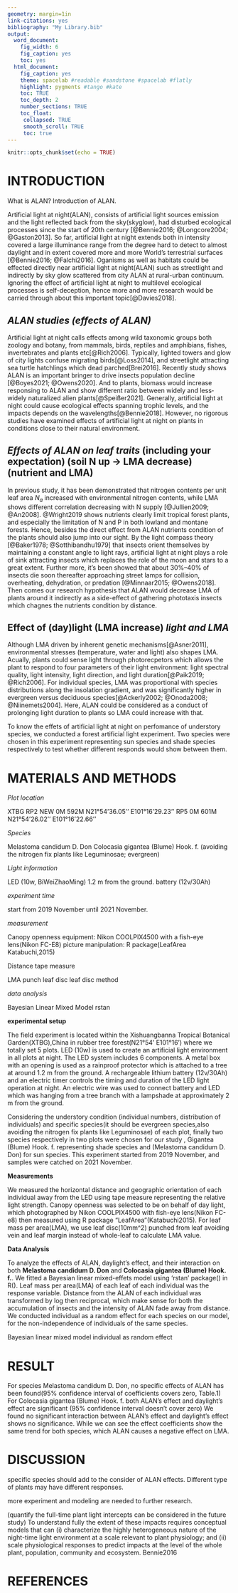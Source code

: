```yaml
---
geometry: margin=1in
link-citations: yes
bibliography: "My Library.bib"
output:
  word_document:
    fig_width: 6
    fig_caption: yes
    toc: yes
  html_document:
    fig_caption: yes
    theme: spacelab #readable #sandstone #spacelab #flatly
    highlight: pygments #tango #kate
    toc: TRUE
    toc_depth: 2
    number_sections: TRUE
    toc_float:
     collapsed: TRUE
     smooth_scroll: TRUE
     toc: true
---
```


```r
knitr::opts_chunk$set(echo = TRUE)
```


# INTRODUCTION

What is ALAN? Introduction of ALAN.

Artificial light at night(ALAN), consists of artificial light sources emission and the light reflected back from the sky(skyglow), had disturbed ecological processes since the start of 20th century [@Bennie2016; @Longcore2004; @Gaston2013]. 
So far, artificial light at night extends both in intensity covered a large illuminance range from the degree hard to detect to almost daylight and in extent covered more and more World's terrestrial surfaces [@Bennie2016; @Falchi2016].
Oganisms as well as habitats could be effected directly near artificial light at night(ALAN) such as streetlight and indirectly by sky glow scattered from city ALAN at rural-urban continuum.
Ignoring the effect of artificial light at night to multilevel ecological processes is self-deception, hence more and more research would be carried through about this important topic[@Davies2018]. 

## *ALAN studies (effects of ALAN)*

Artificial light at night calls effects among wild taxonomic groups both zoology and botany, from mammals, birds, reptiles and amphibians, fishes, invertebrates and plants etc[@Rich2006].
Typically, lighted towers and glow of city lights confuse migrating birds[@Loss2014], and streetlight attracting sea turtle hatchlings which dead parched[Brei2016]. 
Recently study shows ALAN is an important bringer to drive insects population decline [@Boyes2021; @Owens2020].
And to plants, biomass would increase responsing to ALAN and show different ratio between widely and less‐widely naturalized alien plants[@Speißer2021].
Generally, artificial light at night could cause ecological effects spanning trophic levels, and the impacts depends on the wavelengths[@Bennie2018].
However, no rigorous studies have examined effects of artificial light at night on plants in conditions close to their natural environment.

## *Effects of ALAN on leaf traits* (including your expectation) (soil N up -> LMA decrease) (nutrient and LMA)

In previous study, it has been demonstrated that nitrogen contents per unit leaf area $N_a$ increased with environmental nitrogen contents, while LMA shows different correlation decreasing with N supply [@Jullien2009; @An2008].
@Wright2019 shows nutrients clearly limit tropical forest plants, and especially the limitation of N and P in both lowland and montane forests. 
Hence, besides the direct effect from ALAN nutrients condition of the plants should also jump into our sight.
By the light compass theory [@Baker1978; @Sotthibandhu1979] that insects orient themselves by maintaining a constant angle to light rays, artificial light at night plays a role of sink attracting insects which replaces the role of the moon and stars to a great extent.
Further more, it's been showed that about 30%–40% of insects die soon thereafter approaching street lamps for collision, overheating, dehydration, or predation [@Minnaar2015; @Owens2018].
Then comes our research hypothesis that ALAN would decrease LMA of plants around it indirectly as a side-effect of gathering phototaxis insects which chagnes the nutrients condition by distance.

## Effect of (day)light (LMA increase) *light and LMA*

Although LMA driven by inherent genetic mechanisms[@Asner2011], environmental stresses (temperature, water and light) also shapes LMA.
Acually, plants could sense light through photorecpetors which allows the plant to respond to four parameters of their light environment: light spectral quality, light intensity, light direction, and light duration[@Paik2019; @Rich2006].
For individual species, LMA was proportional with species distributions along the insolation gradient, and was significantly higher in evergreen versus deciduous species[@Ackerly2002; @Onoda2008; @Niinemets2004].
Here, ALAN could be considered as a conduct of prolonging light duration to plants so LMA could increase with that.

To know the effets of artificial light at night on perfomance of understory species, we conducted a forest artificial light experiment.
Two species were chosen in this experiment representing sun species and shade species respectively to test whether different responds would show between them.



# MATERIALS AND METHODS

*Plot location*

XTBG 
RP2 NEW 0M	592M	N21°54'36.05''	E101°16'29.23''
RP5 0M	601M	N21°54'26.02''	E101°16'22.66''

*Species*

Melastoma candidum D. Don
Colocasia gigantea (Blume) Hook. f.
(avoiding the nitrogen fix plants like Leguminosae; evergreen)

*Light information*

LED (10w, BiWeiZhaoMing)
1.2 m from the ground. 
battery (12v/30Ah)

*experiment time*

start from 2019 November until 2021 November.

*measurement*

Canopy openness 
equipment: Nikon COOLPIX4500 with a fish-eye lens(Nikon FC-E8)
picture manipulation: R package(LeafArea Katabuchi,2015)

Distance 
tape measure

LMA
punch leaf disc
leaf disc method

*data analysis*

Bayesian Linear Mixed Model 
rstan 

**experimental setup**

The field experiment is located within the Xishuangbanna Tropical Botanical Garden(XTBG),China in rubber tree forest(N21°54' E101°16') where we totally set 5 plots.
LED (10w) is used to create an artificial light environment in all plots at night. The LED system includes 6 components. 
A metal box with an opening is used as a rainproof protector which is attached to a tree at around 1.2 m from the ground. 
A rechargeable lithium battery (12v/30Ah) and an electric timer controls the timing and duration of the LED light operation at night.
An electric wire was used to connect battery and LED which was hanging from a tree branch with a lampshade at approximately 2 m from the ground. 

Considering the understory condition (individual numbers, distribution of individuals) and specific species(it should be evergreen species,also avoiding the nitrogen fix plants like Leguminosae) of each plot, finally two species respectively in two plots were chosen for our study , Gigantea (Blume) Hook. f. representing shade species and (Melastoma candidum D. Don) for sun species.
This experiment started from 2019 November, and samples were catched on 2021 November.

**Measurements**

We measured the horizontal distance and geographic orientation of each individual away from the LED using tape measure representing the relative light strength.
Canopy openness was selected to be on behalf of day light, which photographed by Nikon COOLPIX4500 with fish-eye lens(Nikon FC-e8) then measured using R package "LeafArea"(Katabuchi2015).
For leaf mass per area(LMA), we use leaf disc(10mm^2) punched from leaf avoiding vein and leaf margin instead of whole-leaf to calculate LMA value.


**Data Analysis**

To analyze the effects of ALAN, daylight's effect, and their interaction on both **Melastoma candidum D. Don** and **Colocasia gigantea (Blume) Hook. f.**.
We fitted a Bayesian linear mixed-effets model using 'rstan' package() in R().
Leaf mass per area(LMA) of each leaf of each individual was the response variable.
Distance from the ALAN of each individual was transformed by log then reciprocal, which make sense for both the accumulation of insects and the intensity of ALAN fade away from distance.
We conducted individual as a random effect for each species on our model, for the non-independence of individuals of the same species.


                                                                   
Bayesian linear mixed model
individual as random effect



# RESULT
For species Melastoma candidum D. Don, no specific effects of ALAN has been found(95% confidence interval of coefficients covers zero, Table.1)
For Colocasia gigantea (Blume) Hook. f. both ALAN's effect and daylight's effect are significant (95% confidence interval doesn't cover zero)
We found no significant interaction between ALAN's effect and daylight's effect shows no significance.
While we can see the effect coefficients show the same trend for both species, which ALAN causes a negative effect on LMA.




# DISCUSSION
specific species should add to the consider of ALAN effects.
Different type of plants may have different responses.

more experiment and modeling are needed to further research.

(quantify the full-time plant light intercepts can be considered in the future study)
To understand
fully the extent of these impacts requires conceptual models that can (i) characterize the highly
heterogeneous nature of the night-time light environment at a scale relevant to plant physiology; and
(ii) scale physiological responses to predict impacts at the level of the whole plant, population, community
and ecosystem. Bennie2016

# REFERENCES 